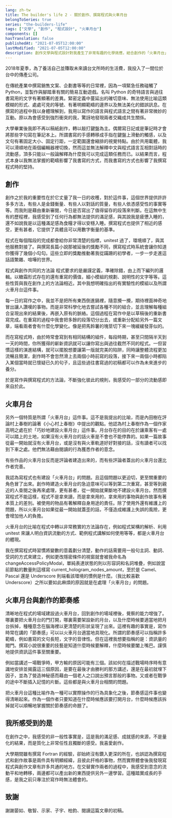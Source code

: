 ```yaml
---
lang: zh-tw
title: The builder's life 2 - 關於創作、撰寫程式與火車月台
belongToSeries: true
series: "the-builders-life"
tags: ["文學", "創作", "程式設計", "火車月台"]
components: []
hasTranslation: false
publishedAt: "2021-07-05T12:00:00"
lastModified: "2021-07-05T12:00:00"
description: 創作文學與程式設計對我產生了非常有趣的化學效應，結合創作的「火車月台」的概念，這篇文章嘗試指出我們可以從這兩者的互動中學到什麼。
---
```


2018年夏季，為了養活自己並賺取未來讀台文所時的生活費，我投入了一間位於台中的傳產公司。

在傳統產業中撰寫銷售文案、企劃書等等的日常裡，因為一項緊急任務碰觸了 Python，並製作與腳踏車有關的簡易互動遊戲。名叫 Python 的奇特語言與過往書寫用的文字有著顯著的差異。緊密定義中蔓延出的確切意味、無法使用比喻這類模糊的形式、處處可見的等號、有著明顯範疇的邊界以及無法美化的錯誤訊息。在撰寫的過程中我以身體理解到，我用以寫作的語言與程式語言之間有著非常微妙的互動。原以為會感受到強烈衝突的我，驚訝地發現兩者交織成共生關係。

大學畢業後我即不再以稿紙創作，轉以敲打鍵盤為主。偶爾寫日記或是筆記時才會將那些字句寫在筆記本上。所謂書寫的手感轉移成手指在鍵盤上滑動的觸感，以及文句有著固定大小、固定行距，一定範圍還會縮排的視覺特點。由於共用載體，我可以滑順地在兩個編輯器裡切換，然而這並無法解釋中文與程式語言互相對話時的流動感，頂多只能以一般論解釋為什麼我可以完成這類任務而已。以結果而言，程式本身以我無法掌握的範疇影響了我書寫的方式，而我書寫的方式也影響了我撰寫程式時的堅持。

## 創作

創作之於我的重要性在於它丈量了我一日的收穫，對於這件事，這個世界提供許許多多方法，有些人是金錢衡量、有些人以對話的質量，有些人依憑感受性的事實等等。而我則是藉由重新審閱，今日是否寫出了值得留存的段落來判斷。在這無中生有的歷程裡，我感受到了任何行為都無法提供的滿足感，與其說我是疲憊入睡的，還不如說我是以這種滿足感為食糧才得以安穩入睡。撰寫程式也提供了相近的感受，更有甚者，它提供了具體且可以用數字衡量的基準。

程式在每個階段的完成都會給你非常清楚的指標，unitest 過了，環境順了，與其他服務對接了。與撰寫長篇小說那被延後的獎勵不同，撰寫程式時系統會讓你知道你獲得了幾個小勾勾。這些立即的獎勵推動著我從蹣跚的初學者，一步一步走進這話語繁雜、喧嘩的世界。

程式與創作共同的方法論
程式要求的是嚴謹定義，準確除錯，由上而下編列的邏輯。以糖霜形式存在的還有重寫的價值，細小模組的規劃、說明性的文字等等。這些性質與我在創作上的方法論相近。其中我想明確指出的有實驗性的模組以及所謂火車月台這件事。

每一日的寫作之中，我並不是把所有東西倒進鍋裡，隨意攪一攪，期待裡面神奇地冒出讓人讚嘆的事物。而是非常科學化地去嘗試各種不同的組合，並且理解每種組合呈現出來的結果後，再嵌入原有的脈絡。這個過程在寫作中是以草稿後的重新書寫完成。在重寫的過程中我會把多餘的段落切分出去，或重新分配給另外一篇文章，端看兩者會有什麼化學變化。像是把馬鈴薯的塊莖切下來一塊緩緩發芽似的。

而在寫程式時，由於時常會寫到有相同結構的組件，每段時期，甚至只間隔半天到一天的時間，你所獲得的嶄新資訊就可以讓你寫出與過往截然不同的程式。一但習慣這樣的演進結構，就可以擺脫想要讓第一版就完美的陷阱，同時讓整體流程更加流暢且簡潔，創作時不會忽然滑上去兩個小時前寫的段落，接下來一兩個小時都陷入某個當時就已懷疑已久的句子，且這些過往書寫過的初稿都可以作為未來進步的養分。

於是寫作與撰寫程式的方法論，不斷強化彼此的規則，我感受的一部分的流動感即來自於此。

## 火車月台

另外一個特質是所謂「火車月台」這件事。這不是我提出的比喻，而是內田樹在評論村上春樹的論著《小心村上春樹》中提出的觀點。他認為村上春樹作為一個作家高明之處在於「巧妙地建設火車月台」這件事。月台存在的目的在於讓乘客有一處可以踏上的土地，如果沒有火車月台的話火車是不會也不能停靠的。如果一篇故事從最一開始就沒有火車月台，或是沒有與火車軌道好好對接的話，沒有讀者可以找到下車之處。他們無法藉由閱讀的行為獲悉作者的意念。

有些作品的火車月台反而是評論者建造出來的，而有些評論者蓋出的火車月台還比作者完善。

我認為寫程式也有建設「火車月台」的問題。且這個問題以更迫切，更至關重要的角色冒了出來。創作時建造火車月台的急迫意味可以等到第二次重寫，甚至等到親近的人查閱之後再來處理，更有甚者，從一開始就果斷地不建設火車月台。然而撰寫程式不能這樣，程式不是拿來讀，而是拿來用的，拿來用的事物與創作故事有著本質上的差別。被使用的物品有著解釋自身用途的責任。除了使用外還有維護上的問題，所以火車月台如果從最一開始就蓋歪的話，不僅造成維護上失誤的風險，更會增加他人的負擔。

火車月台的比喻在程式中轉以非常務實的方法論存在，例如程式架構的解析、利用 unitest 來讓人明白資訊流動的方式、範例程式講解如何使用等等，都是火車月台的體現。

我在撰寫程式時習慣將變數的意義劃分清楚，動作的話需要用一般句主詞、動詞、受詞的方式來建立，例如更改隱密條件的視窗就會被我命名為 changeAccessPolicyModal，單純表達狀態的則以形容詞和名詞堆疊，例如說當前節點的數量則這樣寫 current_hologram_nodes_amount，至於是 Camel、Pascal 還是 Underscore 則端看該環境的慣例是什麼。（我比較喜歡 Underscore）之所以要如此麻煩的原因就是在處理「火車月台」的問題。

## 火車月台與創作的節奏感

清晰地在程式的場域建設過火車月台，回到創作的場域裡後，覺察的能力增強了。哪裏要把火車月台的門打開，哪裏需要架設新的月台，以及什麼時候要適當地把月台拆掉，種種意念在腦海裡以更清楚的形狀呈現了出來。這裡有趣的事實是，寫作時常在講的「節奏感」可以以火車月台適當地具現化。所謂的節奏感可以指稱許多範疇，例如書寫的文句長短，文字的音律性。但在這裡我想要指稱的是：資訊量的閥門。撰寫小說很重要的技藝是知道什麼時候要解釋，什麼時候要闔上嘴巴。謹慎地提供資訊這件事至關重要。

例如當講述一場戰爭時，甲方輸的原因可能有三個。該如何在描述戰場時序時有意識地安排並揭露這三個原因，是要在最後才由勝利的那方講述，還是在最初就埋下因子，並為了營造神秘感而藉由一個老人之口說出預言那般的事物。又或者在戰爭的途中不斷插入記憶的片斷。這些都是與火車月台相關的問題。

把火車月台這種比喻作為一種可以實際操作的行為具象化之後，節奏感這件事也變得清晰起來。作為一個作者只要知道在什麼時候應該要打開月台，什麼時候應該拆掉就可以順暢地掌握關於節奏感的命題了。

## 我所感受到的是

在創作之中，我感受的非一般性事實是，這是我的滿足感、成就感的來源，不是量化的結果，而是質化上非常任性且獨斷的感受。我喜愛創作。

大學期間雖有撰寫 Fortran 的經驗，卻始終沒有鑽入更深的所在，也誤認為撰寫程式和創作故事是兩件具有明顯經緯，且彼此扞格的事物，然而實際體會後我發現寫程式與創作文章有許多共通的地方。在交替實作兩者的過程中，我感受到意念的流動平和地轉移，兩邊都可以產出新的東西提供另外一邊學習。這種踏實成長的手感，是我之前只專注於寫作時無法體會的。

## 致謝

謝謝晏如、敬智、示家、子宇、柏鈞、閱讀這篇文章的初稿。

